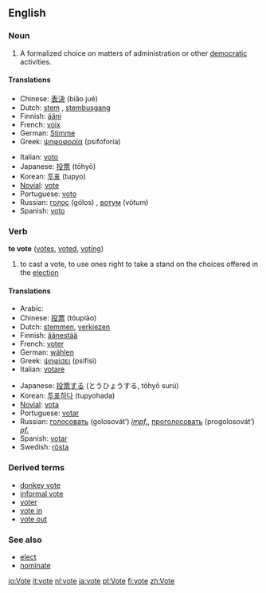 ==English==

=== Noun ===
{{en-noun-reg}}

#A formalized choice on matters of administration or other [[democratic]] activities.

==== Translations ====
{{top}}
*Chinese: [[表決]] (biǎo jué)
*Dutch: [[stem]] {{f}}, [[stembusgang]] {{m}}
*Finnish: [[ääni]]
*French: [[voix]] {{f}}
*German: [[Stimme]] {{f}}
*Greek: [[ψηφοφορία]] (psifoforía) {{f}}
{{mid}}
*Italian: [[voto]] {{m}}
*Japanese: [[投票]] (tōhyō)
*Korean: [[투표]] (tupyo)
*[[Novial]]: [[vote]]
*Portuguese: [[voto]] {{m}}
*Russian: [[голос]] (gólos) {{m}}, [[вотум]] (vótum) {{m}}
*Spanish: [[voto]] {{m}}
{{bottom}}

=== Verb ===
'''to vote''' ([[votes]], [[voted]], [[voting]])

# to cast a vote, to use ones right to take a stand on the choices offered in the [[election]]

==== Translations ====
{{top}}
*Arabic: {{ARchar|[[صوت]]}} {{Unicode|(ʂáwwata)}}
*Chinese: [[投票]] (tóupiào)
*Dutch: [[stemmen]], [[verkiezen]]
*Finnish: [[äänestää]]
*French: [[voter#French|voter]]
*German: [[wählen]]
*Greek: [[ψηφίσει]] (psifísi)
*Italian: [[votare]]
{{mid}}
*Japanese: [[投票]][[する]] (とうひょうする, tōhyō surú)
*Korean: [[투표하다]] (tupyohada)
*[[Novial]]: [[vota]]
*Portuguese: [[votar]]
*Russian: [[голосовать]] (golosovát’) ''[[impf.]]'', [[проголосовать]] (progolosovát’) ''[[pf.]]''
*Spanish: [[votar]]
*Swedish: [[rösta]]
{{bottom}}

===Derived terms===
*[[donkey vote]]
*[[informal vote]]
*[[voter]]
*[[vote in]]
*[[vote out]]

===See also===
*[[elect]]
*[[nominate]]

[[io:Vote]]
[[it:vote]]
[[nl:vote]]
[[ja:vote]]
[[pt:Vote]]
[[fi:vote]]
[[zh:Vote]]